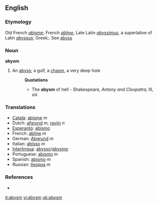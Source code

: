 ==English==

===Etymology===
Old French ''[[abisme]]''; French ''[[abîme]]'', Late Latin ''[[abyssimus]]'', a superlative of Latin ''[[abyssus]]''; Greek;. See [[abyss]]

===Noun===
'''abysm'''

#An [[abyss]]; a gulf, a [[chasm]], a very deep hole
#:'''Quotations'''
#:*The '''abysm''' of hell - Shakespeare, ''Antony and Cleopatra'', III, xiii

===Translations===
*[[Català]]: [[abisme]] ''m''
*Dutch: [[afgrond]] ''m'', [[ravijn]] ''n''
*[[Esperanto]]: [[abismo]]
*French: [[abîme]] ''m''
*German: [[Abgrund]] ''m''
*Italian: [[abisso]] ''m''
*[[Interlingua]]: [[abysso]]/[[abysmo]]
*Portuguese: [[abismo]] ''m''
*Spanish: [[abismo]] ''m''
*Russian: [[бездна]] ''m''

===References===
*{{R:1913}}

[[it:abysm]]
[[vi:abysm]]
[[uk:abysm]]